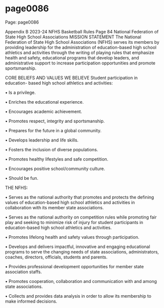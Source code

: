 
# page0086

Page: page0086

Appendix B 2023-24 NFHS Basketball Rules Page 84 National Federation of State High School Associations MISSION STATEMENT The National Federation of State High School Associations (NFHS) serves its members by providing leadership for the administration of education-based high school athletics and activities through the writing of playing rules that emphasize health and safety, educational programs that develop leaders, and administrative support to increase participation opportunities and promote sportsmanship.

CORE BELIEFS AND VALUES WE BELIEVE Student participation in education- based high school athletics and activities:

• Is a privilege.

• Enriches the educational experience.

• Encourages academic achievement.

• Promotes respect, integrity and sportsmanship.

• Prepares for the future in a global community.

• Develops leadership and life skills.

• Fosters the inclusion of diverse populations.

• Promotes healthy lifestyles and safe competition.

• Encourages positive school/community culture.

• Should be fun.

THE NFHS:

• Serves as the national authority that promotes and protects the defining values of education-based high school athletics and activities in collaboration with its member state associations.

• Serves as the national authority on competition rules while promoting fair play and seeking to minimize risk of injury for student participants in education-based high school athletics and activities.

• Promotes lifelong health and safety values through participation.

• Develops and delivers impactful, innovative and engaging educational programs to serve the changing needs of state associations, administrators, coaches, directors, officials, students and parents.

• Provides professional development opportunities for member state association staffs.

• Promotes cooperation, collaboration and communication with and among state associations.

• Collects and provides data analysis in order to allow its membership to make informed decisions.
  